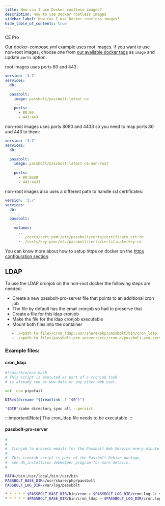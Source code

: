 ```yaml
---
title: How can I use Docker rootless images?
description: How to use Docker rootless images
sidebar_label: How can I use Docker rootless images?
hide_table_of_contents: true
---
```



<div style={{display: "flex", gap: "1rem"}}>
  <Chips link="https://www.passbolt.com/ce/docker" isUnderMainTitle={true}>CE</Chips>
  <Chips link="https://www.passbolt.com/pricing/pro" isUnderMainTitle={true}>Pro</Chips>
</div>

Our docker-compose.yml example uses root images. If you want to use non-root images, choose one from [our available docker tags](https://hub.docker.com/r/passbolt/passbolt/tags?name=non-root) as `image` and update `ports` option.

root images uses ports 80 and 443:
```yaml
version: '3.7'
services:
  db:
    ...
  passbolt:
    image: passbolt/passbolt:latest-ce
    ...
    ports:
      - 80:80
      - 443:443
```
non-root images uses ports 8080 and 4433 so you need to map ports 80 and 443 to them:
```yaml
version: '3.7'
services:
  db:
    ...
  passbolt:
    image: passbolt/passbolt:latest-ce-non-root
    ...
    ports:
      - 80:8080
      - 443:4433
```
non-root images also uses a different path to handle ssl certificates:
```yaml
version: '3.7'
services:
  db:
    ...
  passbolt:
    ...
    volumes:
      ...
      - ./certs/cert.pem:/etc/passbolt/certs/certificate.crt:ro
      - ./certs/key.pem:/etc/passbolt/certs/certificate.key:ro
```
You can know more about how to setup https on docker on the [https configuration section](/hosting/configure/https/).


## LDAP
To use the LDAP cronjob on the non-root docker the following steps are needed:
- Create a new passbolt-pro-server file that points to an additional cron job
- The file by default has the email cronjob so had to preserve that
- Create a file for this ldap cronjob
- Make the file for the ldap cronjob executable
- Mount both files into the container
```yaml
   - ./<path to file>/cron_ldap:/usr/share/php/passbolt/bin/cron_ldap
   - ./<path to file>/passbolt-pro-server:/etc/cron.d/passbolt-pro-server
```
### Example files:
#### cron_ldap
```bash
#!/usr/bin/env bash
# This script is executed as part of a cronjob task
# is already run as www-data or any other web user.

set -euo pipefail

DIR=$(dirname "$(readlink -f "$0")")

"$DIR"/cake directory_sync all --persist
```
:::important[Note]
The cron_ldap file needs to be executable.
:::

#### passbolt-pro-server
```bash
#
#
#  Cronjob to process emails for the Passbolt Web Service every minute.
#
#  This crontab script is part of the Passbolt Debian package,
#  see dh_installcron debhelper program for more details.
#

PATH=/bin:/usr/local/bin:/usr/bin
PASSBOLT_BASE_DIR=/usr/share/php/passbolt
PASSBOLT_LOG_DIR=/var/log/passbolt

* * * * * $PASSBOLT_BASE_DIR/bin/cron > $PASSBOLT_LOG_DIR/cron.log 2> $PASSBOLT_LOG_DIR/cron-error.log
* * * * * $PASSBOLT_BASE_DIR/bin/cron_ldap > $PASSBOLT_LOG_DIR/cron.log 2> $PASSBOLT_LOG_DIR/cron-error.log
```
